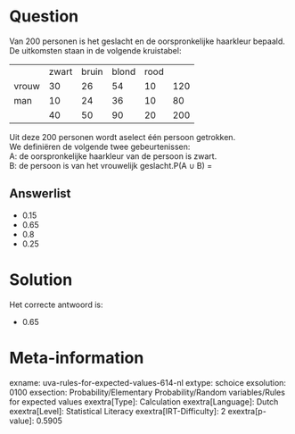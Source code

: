 Question
========

Van 200 personen is het geslacht en de oorspronkelijke haarkleur
bepaald. De uitkomsten staan in de volgende kruistabel:

  ------- ------- ------- ------- ------ -----
          zwart   bruin   blond   rood    
  vrouw   30      26      54      10     120
  man     10      24      36      10     80
          40      50      90      20     200
  ------- ------- ------- ------- ------ -----

Uit deze 200 personen wordt aselect één persoon getrokken.\
We definiëren de volgende twee gebeurtenissen:\
A: de oorspronkelijke haarkleur van de persoon is zwart.\
B: de persoon is van het vrouwelijk geslacht.P(A ∪ B) =

Answerlist
----------

* 0.15
* 0.65
* 0.8
* 0.25

Solution
========

Het correcte antwoord is: 

* 0.65

Meta-information
================
exname: uva-rules-for-expected-values-614-nl
extype: schoice
exsolution: 0100
exsection: Probability/Elementary Probability/Random variables/Rules for expected values
exextra[Type]: Calculation
exextra[Language]: Dutch
exextra[Level]: Statistical Literacy
exextra[IRT-Difficulty]: 2
exextra[p-value]: 0.5905

